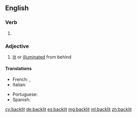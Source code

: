 ==English==

===Verb===
{{head|en}}

# {{en-past of|backlight}}

===Adjective===
{{en-adj}}

# [[lit]] or [[illuminated]] from behind

====Translations====
{{trans-top|Illuminated from behind}}
* French: {{t+|fr|rétro-éclairé}}, {{t|fr|éclairé par derrière}}
* Italian: {{t|it|illuminato dal di dietro}}
{{trans-mid}}
* Portuguese: {{t|pt|retroiluminado}}
* Spanish: {{t|es|retroiluminado}}
{{trans-bottom}}

[[cy:backlit]]
[[de:backlit]]
[[es:backlit]]
[[mg:backlit]]
[[ml:backlit]]
[[zh:backlit]]